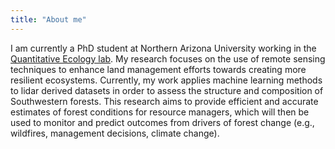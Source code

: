 ```yaml
---
title: "About me"
---
```




I am currently a PhD student at Northern Arizona University working in the [Quantitative Ecology lab](http://quantitativeecology.org/). My research focuses on the use of remote sensing techniques to enhance land management efforts towards creating more resilient ecosystems. Currently, my work applies machine learning methods to lidar derived datasets in order to assess the structure and composition of Southwestern forests. This research aims to provide efficient and accurate estimates of forest conditions for resource managers, which will then be used to monitor and predict outcomes from drivers of forest change (e.g., wildfires, management decisions, climate change).